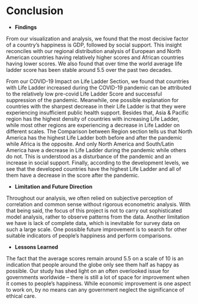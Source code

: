 # Conclusion

- **Findings**

From our visualization and analysis, we found that the most decisive factor of a country’s happiness is GDP, followed by social support. This insight reconciles with our regional distribution analysis of European and North American countries having relatively higher scores and African countries having lower scores. We also found that over time the world average life ladder score has been stable around 5.5 over the past two decades. 

From our COVID-19 Impact on Life Ladder Section, we found that countries with Life Ladder increased during the COVID-19 pandemic can be attributed to the relatively low pre-covid Life Ladder Score and successful suppression of the pandemic. Meanwhile, one possible explanation for countries with the sharpest decrease in their Life Ladder is that they were experiencing insufficient public health support. Besides that, Asia & Pacific region has the highest density of countries with increasing Life Ladder, while most other regions are experiencing a decrease in Life Ladder on different scales. The Comparison between Region section tells us that North America has the highest Life Ladder both before and after the pandemic while Africa is the opposite. And only North America and South/Latin America have a decrease in Life Ladder during the pandemic while others do not. This is understood as a disturbance of the pandemic and an increase in social support. Finally, according to the development levels, we see that the developed countries have the highest Life Ladder and all of them have a decrease in the score after the pandemic.


- **Limitation and Future Direction**

Throughout our analysis, we often relied on subjective perception of correlation and common sense without rigorous econometric analysis. With that being said, the focus of this project is not to carry out sophisticated model analysis, rather to observe patterns from the data. Another limitation we have is lack of complete data, which is inevitable for survey data on such a large scale. One possible future improvement is to search for other suitable indicators of people’s happiness and perform comparisons.

- **Lessons Learned**

The fact that the average scores remain around 5.5 on a scale of 10 is an indication that people around the globe only see them half as happy as possible. Our study has shed light on an often overlooked issue for governments worldwide -- there is still a lot of space for improvement when it comes to people’s happiness. While economic improvement is one aspect to work on, by no means can any government neglect the significance of ethical care.  

